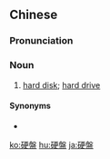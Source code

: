 {{also|硬盘}}
==Chinese==
{{zh-forms|s=硬盘}}

===Pronunciation===
{{zh-pron
|m=yìngpán
|c=ngaang6 pun4,ngaang6 pun4-2
|cat=n
}}

===Noun===
{{zh-noun}}

# [[hard disk]]; [[hard drive]]

====Synonyms====
* {{zh-l|硬碟}}

[[ko:硬盤]]
[[hu:硬盤]]
[[ja:硬盤]]